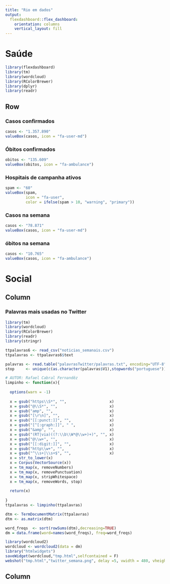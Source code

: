 ```yaml
---
title: "Rio em dados"
output: 
  flexdashboard::flex_dashboard:
    orientation: columns
    vertical_layout: fill
---
```


Saúde
===

```r
library(flexdashboard)
library(tm)
library(wordcloud)
library(RColorBrewer)
library(dplyr)
library(readr)
```


Row
-----------------------------------------------------------------------

### Casos confirmados

```r
casos <- "1.357.890"
valueBox(casos, icon = "fa-user-md")
```

### Óbitos confirmados

```r
obitos <- "135.609"
valueBox(obitos, icon = "fa-ambulance")
```

### Hospitais de campanha ativos

```r
spam <- "60"
valueBox(spam, 
         icon = "fa-user",
         color = ifelse(spam > 10, "warning", "primary"))
```


### Casos na semana

```r
casos <- "78.871"
valueBox(casos, icon = "fa-user-md")
```


### óbitos na semana

```r
casos <- "10.765"
valueBox(casos, icon = "fa-ambulance")
```


Social
===

Column {data-width=650}
-----------------------------------------------------------------------

### Palavras mais usadas no Twitter

```r
library(tm)
library(wordcloud)
library(RColorBrewer)
library(readr)
library(stringr)

ttpalavras6 <- read_csv("noticias_semanais.csv")
ttpalavras <- ttpalavras6$text

palavras <- read.table("palavrasTwitter/palavras.txt", encoding="UTF-8", quote="\"", comment.char="")
stop     <- unique(c(as.character(palavras$V1),stopwords("portuguese")))

# AUTOR: Rafael Cabral Fernandêz
limpinho <- function(x){
  
  options(warn = -1)  
  
  x = gsub("https\\S*", "",                   x) 
  x = gsub("@\\S*", "",                       x) 
  x = gsub("amp", "",                         x) 
  x = gsub("[\r\n]", "",                      x)
  x = gsub("[[:punct:]]", "",                 x)
  x = gsub("[^[:graph:]]", " ",               x)
  x = gsub("&amp", "",                        x)
  x = gsub("(RT|via)((?:\\b\\W*@\\w+)+)", "", x)
  x = gsub("@\\w+", "",                       x)
  x = gsub("[[:digit:]]", "",                 x)
  x = gsub("http\\w+", "",                    x)
  x = gsub("^\\s+|\\s+$", "",                 x)
  x = str_to_lower(x)
  x = Corpus(VectorSource(x))
  x = tm_map(x, removeNumbers)
  x = tm_map(x, removePunctuation)
  x = tm_map(x, stripWhitespace)
  x = tm_map(x, removeWords, stop)
  
  return(x)
  
}
ttpalavras <- limpinho(ttpalavras)

dtm <- TermDocumentMatrix(ttpalavras)
dtm <- as.matrix(dtm)

word_freqs  <- sort(rowSums(dtm),decreasing=TRUE) 
dm = data.frame(word=names(word_freqs), freq=word_freqs)

library(wordcloud2)
wordcloud <- wordcloud2(data = dm)
library("htmlwidgets")
saveWidget(wordcloud,"tmp.html",selfcontained = F)
webshot("tmp.html","twitter_semana.png", delay =5, vwidth = 480, vheight=480)
```



Column {data-width=650}
-----------------------------------------------------------------------